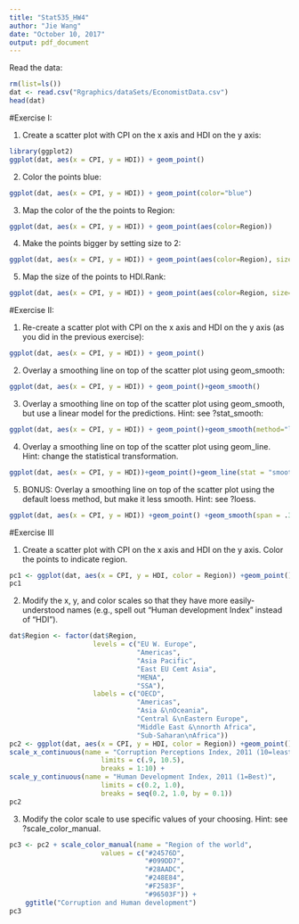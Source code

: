 ```yaml
---
title: "Stat535_HW4"
author: "Jie Wang"
date: "October 10, 2017"
output: pdf_document
---
```


Read the data:
```r
rm(list=ls())
dat <- read.csv("Rgraphics/dataSets/EconomistData.csv")
head(dat)
```

#Exercise I:

1. Create a scatter plot with CPI on the x axis and HDI on the y axis:
```r
library(ggplot2)
ggplot(dat, aes(x = CPI, y = HDI)) + geom_point()
```

2. Color the points blue:
```r
ggplot(dat, aes(x = CPI, y = HDI)) + geom_point(color="blue")
```

3. Map the color of the the points to Region:
```r
ggplot(dat, aes(x = CPI, y = HDI)) + geom_point(aes(color=Region))
```

4. Make the points bigger by setting size to 2:
```r
ggplot(dat, aes(x = CPI, y = HDI)) + geom_point(aes(color=Region), size=2)
```

5. Map the size of the points to HDI.Rank:
```r
ggplot(dat, aes(x = CPI, y = HDI)) + geom_point(aes(color=Region, size=HDI.Rank))
```

#Exercise II:

1. Re-create a scatter plot with CPI on the x axis and HDI on the y axis (as you did in the previous exercise):
```r
ggplot(dat, aes(x = CPI, y = HDI)) + geom_point()
```

2. Overlay a smoothing line on top of the scatter plot using geom_smooth:
```r
ggplot(dat, aes(x = CPI, y = HDI)) + geom_point()+geom_smooth()
```

3. Overlay a smoothing line on top of the scatter plot using geom_smooth, but use a linear model for the predictions. Hint: see ?stat_smooth:
```r
ggplot(dat, aes(x = CPI, y = HDI)) + geom_point()+geom_smooth(method="lm")
```

4. Overlay a smoothing line on top of the scatter plot using geom_line. Hint: change the statistical transformation.
```r
ggplot(dat, aes(x = CPI, y = HDI))+geom_point()+geom_line(stat = "smooth", method = "loess")
```

5. BONUS: Overlay a smoothing line on top of the scatter plot using the default loess method, but make it less smooth. Hint: see ?loess.
```r
ggplot(dat, aes(x = CPI, y = HDI)) +geom_point() +geom_smooth(span = .3)
```

#Exercise III

1. Create a scatter plot with CPI on the x axis and HDI on the y axis. Color the points to indicate region.
```r
pc1 <- ggplot(dat, aes(x = CPI, y = HDI, color = Region)) +geom_point()
pc1
```

2. Modify the x, y, and color scales so that they have more easily-understood names (e.g., spell out “Human development Index” instead of “HDI”).
```r
dat$Region <- factor(dat$Region,
                     levels = c("EU W. Europe",
                                "Americas",
                                "Asia Pacific",
                                "East EU Cemt Asia",
                                "MENA",
                                "SSA"),
                     labels = c("OECD",
                                "Americas",
                                "Asia &\nOceania",
                                "Central &\nEastern Europe",
                                "Middle East &\nnorth Africa",
                                "Sub-Saharan\nAfrica"))
pc2 <- ggplot(dat, aes(x = CPI, y = HDI, color = Region)) +geom_point()+
scale_x_continuous(name = "Corruption Perceptions Index, 2011 (10=least corrupt)",
                       limits = c(.9, 10.5),
                       breaks = 1:10) +
scale_y_continuous(name = "Human Development Index, 2011 (1=Best)",
                       limits = c(0.2, 1.0),
                       breaks = seq(0.2, 1.0, by = 0.1))
pc2
```

3. Modify the color scale to use specific values of your choosing. Hint: see ?scale_color_manual.
```r
pc3 <- pc2 + scale_color_manual(name = "Region of the world",
                       values = c("#24576D",
                                  "#099DD7",
                                  "#28AADC",
                                  "#248E84",
                                  "#F2583F",
                                  "#96503F")) +
    ggtitle("Corruption and Human development")
pc3
```
